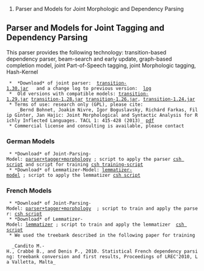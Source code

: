 #Parser and Models for Joint Morphologic and Dependency Parsing

== Parser and Models for Joint Tagging and Dependency Parsing  ==

This parser provides the following technology: transition-based dependency parser, beam-search and early update, graph-based completion model, joint Part-of-Speech tagging, joint Morphologic tagging, Hash-Kernel

  *  *Download* of joint parser:  [https://drive.google.com/file/d/0B-qbj-8rtoUMbVEzWDlvd0ZxVFU/edit?usp=sharing transition-1.30.jar]   and a change log to previous version:  [https://drive.google.com/file/d/0B-qbj-8rtoUMem9pVEoxYUNVYzg/edit?usp=sharing log]
  *  Old versions with compatible models: [https://drive.google.com/file/d/0B-qbj-8rtoUMMlpQSGtRcmxLSms/edit?usp=sharing transition-1.29.jar] [https://drive.google.com/file/d/0B-qbj-8rtoUMaEN5ZHhhN1JXMkk/edit?usp=sharing transition-1.28.jar] [https://drive.google.com/file/d/0B-qbj-8rtoUMRHByX0NBMTk2TlE/edit?usp=sharing transition-1.26.jar], [https://drive.google.com/file/d/0B-qbj-8rtoUMX3p3UjhfWlVRTXM/edit?usp=sharing transition-1.24.jar]
  * Terms of use: research only (GPL), please cite: 
     _Bernd Bohnet, Joakim Nivre, Igor Boguslavsky, Richárd Farkas, Filip Ginter, Jan Hajic: Joint Morphological and Syntactic Analysis for Richly Inflected Languages. TACL 1: 415-428 (2013)_ [http://www.transacl.org/wp-content/uploads/2013/10/paperno34.pdf pdf] 
  * Commercial license and consulting is available, please contact {{{Bernd Bohnet}}}

=== German Models ===
  * *Download* of Joint-Parsing-Model: [https://drive.google.com/file/d/0B-qbj-8rtoUMLUg5NGpBVW9JNkE/edit?usp=sharing parser+tagger+morphology] ; script to apply the parser [https://drive.google.com/file/d/0B-qbj-8rtoUMeUhjNWM5Qkd2VUk/edit?usp=sharing csh script] and script for training [https://drive.google.com/file/d/0B-qbj-8rtoUMN2hWSlJPYWxJMmM/edit?usp=sharing csh training-script]
  * *Download* of Lemmatizer-Model: [https://drive.google.com/file/d/0B-qbj-8rtoUMaUVsWUFuOE81ZW8/edit?usp=sharing lemmatizer-model] ; script to apply the lemmatizer [https://drive.google.com/file/d/0B-qbj-8rtoUMaGwzalFKT1hYUXM/edit?usp=sharing csh script]

=== French Models ===
  * *Download* of Joint-Parsing-Model: [https://drive.google.com/file/d/0B-qbj-8rtoUMYV8yalAtcFk0WFE/edit?usp=sharing parser+tagger+morphology]  ; script to train and apply the parser: [https://drive.google.com/file/d/0B-qbj-8rtoUMSlY4SmtTaHQtZU0/edit?usp=sharing csh script]
  * *Download* of Lemmatizer-Model: [https://drive.google.com/file/d/0B-qbj-8rtoUMMEYwY0FFLUVmeEU/edit?usp=sharing lemmatizer] ; script to train and apply the lemmatizer  [https://drive.google.com/file/d/0B-qbj-8rtoUMWWRzR09zblNXcDg/edit?usp=sharing csh script]
  * We used the treebank described in the following paper for training

   _Candito M.-H., Crabbé B., and Denis P., 2010. Statistical French dependency parsing: treebank conversion and first results, Proceedings of LREC'2010, La Valletta, Malta_